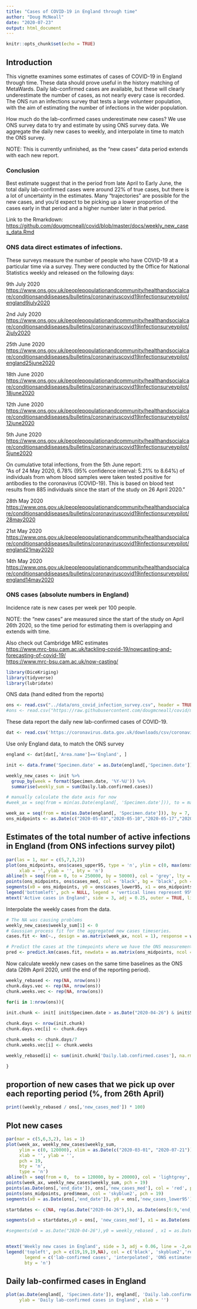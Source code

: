 ```yaml
---
title: "Cases of COVID-19 in England through time"
author: "Doug McNeall"
date: "2020-07-23"
output: html_document
---
```


```r
knitr::opts_chunk$set(echo = TRUE)
```

## Introduction 

This vignette examines some estimates of cases of COVID-19 in England through time. These data should prove useful in the history matching of MetaWards. Daily lab-confirmed cases are available, but these will clearly underestimate the number of cases, as not nearly every case is recorded. The ONS run an infections survey that tests a large volunteer population, with the aim of estimating the number of infections in the wider population.   

How much do the lab-confirmed cases underestimate new cases? We use ONS survey data to try and estimate by using ONS survey data.  We aggregate the daily new cases to weekly, and interpolate in time to match the ONS survey.

NOTE: This is currently unfinished, as the "new cases" data period extends with each new report.

### Conclusion

Best estimate suggest that in the period from late April to Early June, the total daily lab-confirmed cases were around 22% of true cases, but there is a lot of uncertainty in the estimates. Many "trajectories" are possible for the new cases, and you'd expect to be picking up a lower proportion of the cases early in that period and a higher number later in that period.

Link to the Rmarkdown: <https://github.com/dougmcneall/covid/blob/master/docs/weekly_new_cases_data.Rmd>

### ONS data direct estimates of infections.

These surveys measure the number of people who have COVID-19 at a particular time via a survey. They were conducted by the Office for National Statistics weekly and released on the following days:  

9th July 2020
<https://www.ons.gov.uk/peoplepopulationandcommunity/healthandsocialcare/conditionsanddiseases/bulletins/coronaviruscovid19infectionsurveypilot/england9july2020>


2nd July 2020
<https://www.ons.gov.uk/peoplepopulationandcommunity/healthandsocialcare/conditionsanddiseases/bulletins/coronaviruscovid19infectionsurveypilot/2july2020>

25th June 2020
<https://www.ons.gov.uk/peoplepopulationandcommunity/healthandsocialcare/conditionsanddiseases/bulletins/coronaviruscovid19infectionsurveypilot/england25june2020>


18th June 2020
<https://www.ons.gov.uk/peoplepopulationandcommunity/healthandsocialcare/conditionsanddiseases/bulletins/coronaviruscovid19infectionsurveypilot/18june2020>

12th June 2020
<https://www.ons.gov.uk/peoplepopulationandcommunity/healthandsocialcare/conditionsanddiseases/bulletins/coronaviruscovid19infectionsurveypilot/12june2020>


5th June 2020
<https://www.ons.gov.uk/peoplepopulationandcommunity/healthandsocialcare/conditionsanddiseases/bulletins/coronaviruscovid19infectionsurveypilot/5june2020>

On cumulative total infections, from the 5th June report:  
"As of 24 May 2020, 6.78% (95% confidence interval: 5.21% to 8.64%) of individuals from whom blood samples were taken tested positive for antibodies to the coronavirus (COVID-19). This is based on blood test results from 885 individuals since the start of the study on 26 April 2020."

28th May 2020  
<https://www.ons.gov.uk/peoplepopulationandcommunity/healthandsocialcare/conditionsanddiseases/bulletins/coronaviruscovid19infectionsurveypilot/28may2020>

21st May 2020  
<https://www.ons.gov.uk/peoplepopulationandcommunity/healthandsocialcare/conditionsanddiseases/bulletins/coronaviruscovid19infectionsurveypilot/england21may2020>

14th May 2020  
<https://www.ons.gov.uk/peoplepopulationandcommunity/healthandsocialcare/conditionsanddiseases/bulletins/coronaviruscovid19infectionsurveypilot/england14may2020>

### ONS cases (absolute numbers in England)  
Incidence rate is new cases per week per 100 people.

NOTE: the "new cases" are measured since the start of the study on April 26th 2020, so the time period for estimating them is overlapping and extends with time.


Also check out Cambridge MRC estimates  
<https://www.mrc-bsu.cam.ac.uk/tackling-covid-19/nowcasting-and-forecasting-of-covid-19/>  
<https://www.mrc-bsu.cam.ac.uk/now-casting/>  

```r
library(DiceKriging)
library(tidyverse)
library(lubridate)
```

ONS data (hand edited from the reports)
```r
ons <- read.csv("../data/ons_covid_infection_survey.csv", header = TRUE, na.strings = c('NA'))
#ons <- read.csv("https://raw.githubusercontent.com/dougmcneall/covid/master/data/ons_covid_infection_survey.csv", header = TRUE, na.strings = c('NA'))

```
  
These data report the daily new lab-confirmed cases of COVID-19.
```r
dat <- read.csv('https://coronavirus.data.gov.uk/downloads/csv/coronavirus-cases_latest.csv')
```

Use only England data, to match the ONS survey
```r
england <- dat[dat[,'Area.name']=='England', ]

init <- data.frame('Specimen.date' = as.Date(england[,'Specimen.date']), 'Daily.lab.confirmed.cases' = england[,'Daily.lab.confirmed.cases'])

weekly_new_cases <- init %>% 
  group_by(week = format(Specimen.date, '%Y-%U')) %>%
  summarise(weekly_sum = sum(Daily.lab.confirmed.cases))

# manually calculate the date axis for now
#week_ax = seq(from = min(as.Date(england[, 'Specimen.date'])), to = max(as.Date(england[, 'Specimen.date'])), by = 7)

week_ax = seq(from = min(as.Date(england[, 'Specimen.date'])), by = 7, length.out = nrow(weekly_new_cases))
ons_midpoints <- as.Date(c("2020-05-03","2020-05-10","2020-05-17","2020-05-24", "2020-05-31", "2020-06-07", "2020-06-14", "2020-06-21", "2020-06-28"))
```

## Estimates of the total number of active infections in England (from ONS infections survey pilot)
```r
par(las = 1, mar = c(5,7,3,2))
plot(ons_midpoints, ons$cases_upper95, type = 'n', ylim = c(0, max(ons$cases_upper95)),
     xlab = '', ylab = '', bty = 'n')
abline(h = seq(from = 0, to = 250000, by = 50000), col = 'grey', lty = 'dashed')
points(ons_midpoints, ons$cases_med, col = 'black', bg = 'black', pch = 21)
segments(x0 = ons_midpoints, y0 = ons$cases_lower95, x1 = ons_midpoints, y1 = ons$cases_upper95)
legend('bottomleft', pch = NULL, legend = 'vertical lines represent 95% CI', bty = 'n')
mtext('Active cases in England', side = 3, adj = 0.25, outer = TRUE, line = -2, cex = 1.5)

```


Interpolate the weekly cases from the data. 
```r

# The NA was causing problems
weekly_new_cases$weekly_sum[1] <- 0
# Gaussian process fit for the aggregated new cases timeseries.
cases.fit <- km(~., design = as.matrix(week_ax, ncol = 1), response = weekly_new_cases$weekly_sum)

# Predict the cases at the timepoints where we have the ONS measurements.
pred <- predict.km(cases.fit, newdata = as.matrix(ons_midpoints, ncol = 1), type = 'UK')
```


Now calculate weekly new cases on the same time baselines as the ONS data (26th April 2020, until the end of the reporting period).

```r

weekly_rebased <- rep(NA, nrow(ons))
chunk.days.vec <- rep(NA, nrow(ons))
chunk.weeks.vec <- rep(NA, nrow(ons))

for(i in 1:nrow(ons)){
  
init.chunk <- init[ init$Specimen.date > as.Date("2020-04-26") & init$Specimen.date < as.Date(ons[i, 'end_date']), ]

chunk.days <- nrow(init.chunk)
chunk.days.vec[i] <- chunk.days

chunk.weeks <- chunk.days/7
chunk.weeks.vec[i] <- chunk.weeks

weekly_rebased[i] <- sum(init.chunk['Daily.lab.confirmed.cases'], na.rm = TRUE) / chunk.weeks

}


```
##  proportion of new cases that we pick up over each reporting period (%, from 26th April)
```r

print((weekly_rebased / ons[,'new_cases_med']) * 100)

```

## Plot new cases
```r
par(mar = c(5,6,3,2), las = 1)
plot(week_ax, weekly_new_cases$weekly_sum,
     ylim = c(0, 120000), xlim = as.Date(c("2020-03-01", "2020-07-21")),
     xlab = '', ylab = '',
     pch = 19,
     bty = 'n',
     type = 'n')
abline(h = seq(from = 0,  to = 120000, by = 20000), col = 'lightgrey', lty = 'dashed')
points(week_ax, weekly_new_cases$weekly_sum, pch = 19)
points(as.Date(ons[,'end_date']), ons[,'new_cases_med'], col = 'red', pch = 19)
points(ons_midpoints, pred$mean, col = 'skyblue2', pch = 19)
segments(x0 = as.Date(ons[,'end_date']), y0 = ons[,'new_cases_lower95'], x1 = as.Date(ons[,'end_date']), y1 = ons[,'new_cases_upper95'], col = 'tomato2')

startdates <- c(NA, rep(as.Date("2020-04-26"),5), as.Date(ons[6:9,'end_date']))

segments(x0 = startdates,y0 = ons[, 'new_cases_med'], x1 = as.Date(ons[,'end_date']),  y1 = ons[,'new_cases_med'], col = 'red')

#segments(x0 = as.Date("2020-04-26"),y0 = weekly_rebased , x1 = as.Date(ons[,'end_date']),  y1 = weekly_rebased , col = 'skyblue2')


mtext('Weekly new cases in England', side = 3, adj = 0.06, line = -2,outer = TRUE, cex = 1.5)
legend('topleft', pch = c(19,19,19,NA), col = c('black', 'skyblue2','red', 'red'),
       legend = c('lab-confirmed cases', 'interpolated', 'ONS estimates + 95% CI', 'Horizontal lines are new cases period'),
       bty = 'n')

```


## Daily lab-confirmed cases in England 
```r


plot(as.Date(england[, 'Specimen.date']), england[, 'Daily.lab.confirmed.cases'], pch = 20,
     ylab = 'Daily lab-confirmed cases in England', xlab = '')

```








